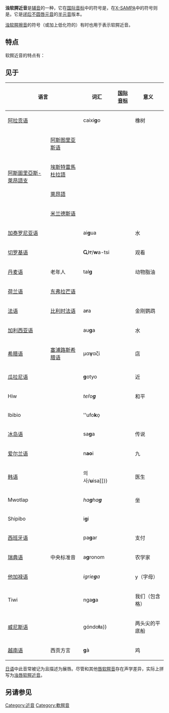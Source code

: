 {{NoteTA
|1=腭
}}
{{Infobox IPA
|above=濁軟腭近音
|ipa symbol=ɰ
|ipa symbol2=ɯ̯
|ipa symbol3=ɣ̞
|ipa symbol4=ɣ˕
|ipa number=154
|decimal=624
|imagefile=Velar approximant (vector).svg
|imagesize=150px
|x-sampa=M\
|kirshenbaum=j<vel>
|braille=“
|braille2=m
}}
'''浊软腭近音'''是[[辅音|辅音]]的一种，它在[[国际音标|国际音标]]中的符号是{{IPA|{{尖括号|ɰ}}}}，在[[X-SAMPA|X-SAMPA]]中的符号则是{{尖括号|<tt>M\</tt>}}。它是[[闭后不圆唇元音|闭后不圆唇元音]]{{IPA|{{尖括号|ɯ}}}}的[[半元音|半元音]]版本。

[[浊软腭擦音|浊软腭擦音]]的符号{{IPA|{{尖括号|ɣ}}}}（或加上低化符的{{IPA|{{尖括号|ɣ˕}}}}）有时也用于表示软腭近音。

==特点==
软腭近音的特点有：
{{近音}}
{{軟腭音}}
{{濁音}}
{{口腔輔音}}
{{中央輔音}}
{{肺部氣流音}}

== 见于 ==
{| class="wikitable"
! colspan="2" | 语言 !! 词汇 !! [[国际音标|国际音标]] !! 意义 !! 注释
|-
| colspan="2" | [[阿拉贡语|阿拉贡语]]{{sfnp|Mott|2007|pp=104–105}} ||caixi'''g'''o|| {{IPA|[kajˈʃiɣ̞o̞]}} ||橡树||圆唇浊软腭近音；{{IPA|/ɡ/}}的同位异音。
|-
| rowspan="4" | [[阿斯圖里亞斯-萊昂語支|阿斯圖里亞斯-萊昂語支]] || [[阿斯图里亚斯语|阿斯图里亚斯语]] || {{fix|text=example needed|date=July 2016}} || || || rowspan="4" |圆唇浊软腭近音；{{IPA|/ɡ/}}的同位异音。
|-
| [[埃斯特雷馬杜拉語|埃斯特雷馬杜拉語]] || {{fix|text=example needed|date=July 2016}} || ||
|-
| [[萊昂語|萊昂語]] || {{fix|text=example needed|date=July 2016}} || ||
|-
| [[米兰德斯语|米兰德斯语]] || {{fix|text=example needed|date=July 2016}} || ||
|-
| colspan="2" | [[加泰罗尼亚语|加泰罗尼亚语]]{{sfnp|Carbonell|Llisterri|1992|p=55}}{{sfnp|Martínez Celdrán|2004|p=204}} || ai'''g'''ua|| {{IPA|[ˈajɣ̞wə]}} ||水||圆唇浊软腭近音；{{IPA|/ɡ/}}的同位异音。{{sfnp|Carbonell|Llisterri|1992|p=55}}{{sfnp|Martínez Celdrán|2004|p=204}}参见[[加泰罗尼亚语音系|加泰罗尼亚语音系]]
|-
| colspan="2" | [[切罗基语|切罗基语]] ||'''Ꮹ'''Ꮵ/'''w'''a-tsi|| {{IPA|[ɰad͡ʒi]}} ||观看||只在西部方言出现。其他方言中以[w]对应。也被写为Ꮺ, Ꮻ, Ꮼ, Ꮽ, Ꮾ
|-
| [[丹麦语|丹麦语]] ||老年人{{sfnp|Grønnum|2005|p=123}} || tal'''g''' || {{IPA|[ˈtsʰalˀɣ̞]}} ||动物脂油||圆唇浊软腭近音。仍被老年使用者在高级语体使用，更多时候是擦音{{IPAblink|ɣ}}。{{sfnp|Grønnum|2005|p=123}}取决于环境，对应现代标准丹麦语年轻使用者{{IPA|[w]}}或{{IPAblink|j}}。{{sfnp|Basbøll|2005|pp=211–212}}参见[[丹麦语音系|丹麦语音系]]
|-
| [[荷兰语|荷兰语]] || [[东弗拉芒语|东弗拉芒语]]{{sfnp|Taeldeman|1979}} || || || ||西部方言里实现{{IPA|/ɣ/}}的典型方式。{{sfnp|Taeldeman|1979}}
|-
| [[法语|法语]] || [[比利时法语|比利时法语]]{{sfnp|Demolin|2001|pp=65, 71}} || a'''r'''a || {{IPA|[aɰa]}} ||金刚鹦鹉||部分使用者{{IPA|/ʀ/}}在元音间的同位异音，除非{{IPA|/ʀ/}}被实现为[[联诵|联诵]]辅音–最常见的是实现为颤音{{IPAblink|ʀ}}。{{sfnp|Demolin|2001|pp=65, 71}}参见[[法语音系|法语音系]]
|-
| colspan="2" | [[加利西亚语|加利西亚语]]{{sfnp|Martínez Celdrán|2004|pp=203–204}} ||au'''g'''a|| {{IPA|[ˈɑwɣ̞ɑ]}} ||水||圆唇浊软腭近音；{{IPA|/ɡ/}}的同位异音。{{sfnp|Martínez Celdrán|2004|pp=203–204}} See [[加利西亚语音系|加利西亚语音系]]
|-
| [[希腊语|希腊语]] || [[塞浦路斯希腊语|塞浦路斯希腊语]]{{sfnp|Arvaniti|1999|p=174}} ||μα'''γ'''αζί|| {{IPA|[maɰaˈzi]}} ||店||{{IPA|/ɣ/}}的同位异音。
|-
| colspan="2" | [[瓜拉尼语|瓜拉尼语]] || '''g'''otyo || {{IPA|[ɰoˈtɨo]}} ||近||和{{IPA|[w]}}对立
|-
| colspan="2" | Hiw || ''ter̄o'''g''''' || {{IPA|[təɡ͡ʟɔɰ]}} ||和平||此音素在声母是{{IPA|[ɣ̞]}}，韵尾是{{IPA|[ɰ]}}。和{{IPA|/w/}}{{IPA|/ɡ͡ʟ/}}对立。<ref>[[#Hiw|François (2010)]], pp. 397–400.</ref>
|-
| colspan="2" |Ibibio{{sfnp|Urua|2004|p=106}} || ''ufo'''k'''ọ || {{IPA|[úfʌ̟̀ɰɔ̞]}} || {{fix|text=translation needed|date=October 2015}} ||{{IPA|/k/}}在元音间的同位异音；可能是小舌闪音{{IPAblink|ɢ̆}}。{{sfnp|Urua|2004|p=106}}
|-
| colspan="2" | [[冰岛语|冰岛语]] || sa'''g'''a || {{IPA|[ˈsäːɣ̞ä]}} ||传说||圆唇浊软腭近音。参见[[冰岛语音系|冰岛语音系]]
|-
| colspan="2" | [[爱尔兰语|爱尔兰语]] || n'''ao'''i || {{IPA|[n̪ˠɰiː]}} ||九||只出现在开口辅音和[[前元音|前元音]]之间。参见[[爱尔兰语音系|爱尔兰语音系]]
|-
| colspan="2" | [[韩语|韩语]] ||의사/'''u'''isa]]}} || {{IPA|[ɰisɐ]}} ||医生||只出现在{{IPA|/i/}}前。参见[[韩语音系|韩语音系]]
|-
| colspan="2" |Mwotlap|| ''ha'''g'''ha'''g''''' || {{IPA|[haɰhaɰ]}} ||坐||实现为{{IPA|[ɰ]}}或{{IPA|[ɣ̞]}}。和{{IPA|[w]}}对立。<ref>[[#Mtp|François (2001)]], p. 60.</ref>
|-
| colspan="2" | Shipibo{{sfnp|Valenzuela|Márquez Pinedo|Maddieson|2001|p=282}} || i'''g'''i || {{IPA|[i̞ɰi̞]}} || {{fix|text=translation needed|date=January 2016}} ||{{IPA|/k/}}在特定高频音素前的同位异音；可实现为擦音{{IPAblink|ɣ}} 。{{sfnp|Valenzuela|Márquez Pinedo|Maddieson|2001|p=282}}
|-
| colspan="2" | [[西班牙语|西班牙语]]{{sfnp|Martínez Celdrán|2004|pp=202–204}} || pa'''g'''ar || {{Audio-IPA|Es_pagar.ogg|[päˈɣ̞äɾ]|help=no}} ||支付||圆唇浊软腭近音；{{IPA|/ɡ/}}的同位异音。{{sfnp|Martínez Celdrán|2004|pp=202–204}}参见[[西班牙語音系|西班牙語音系]]
|-
| [[瑞典语|瑞典语]] ||中央标准音{{sfnp|Engstrand|2004|p=167}} ||a'''g'''ronom|| {{nowrap|{{IPA|[äɣ̞ɾʊˈn̪oːm]}}}} ||农学家|| 圆唇浊软腭近音；正式口语中{{IPA|/ɡ/}}的同位异音。参见[[瑞典語音系|瑞典語音系]]
|-
| colspan="2" | [[他加禄语|他加禄语]] ||''igrie'''g'''a''|| {{IPA|[iːɡɾɪˈje̞ɰɐ]}} ||y（字母）||参见[[他加禄语音系|他加禄语音系]]
|-
| colspan="2" |Tiwi||nga'''g'''a|| {{IPA|[ˈŋaɰa]}} ||我们（包含格）||
|-
| colspan="2" | [[威尼斯语|威尼斯语]] ||góndo'''ƚ'''a}} || {{IPA|[ˈɡoŋdoɰa]}} ||两头尖的平底船||参见[[威尼斯语音系|威尼斯语音系]]
|-
|[[越南语|越南语]]
|西贡方言
|'''g'''à
|{{nowrap|{{IPA|[ɣ̞a:˨˩]}}}}
|鸡
|其他方言中{{IPA|/ɡɣ/ or /ɣ/}}的特殊实现方式。开元音前的变体呈现互补。
|}

[[日语|日语]]中此音常被记为{{angbr IPA|w}}且描述为展唇。尽管和其他[[唇软腭音|唇软腭音]]存在声学差异，实际上拼写为[[浊唇软腭近音|浊唇软腭近音]]。

==另请参见==
{{辅音}}

[[Category:近音|Category:近音]]
[[Category:軟腭音|Category:軟腭音]]